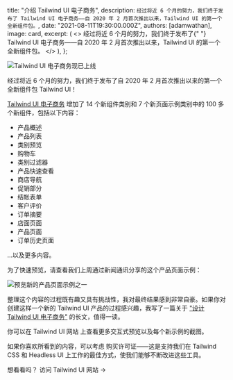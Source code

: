 
  title: "介绍 Tailwind UI 电子商务",
  description: `经过将近 6 个月的努力，我们终于发布了 Tailwind UI 电子商务——自 2020 年 2 月首次推出以来，Tailwind UI 的第一个全新组件包。`,
  date: "2021-08-11T19:30:00.000Z",
  authors: [adamwathan],
  image: card,
  excerpt: (
    <>
      经过将近 6 个月的努力，我们终于发布了{" "}
      <Link href="https://tailwindui.com/#product-ecommerce">Tailwind UI 电子商务</Link>——自 2020 年 2 月首次推出以来，Tailwind UI 的第一个全新组件包。
    </>
  ),
};

<Link href="https://tailwindui.com">
  <Image alt="Tailwind UI 电子商务现已上线" src={card} />
</Link>

经过将近 6 个月的努力，我们终于发布了自 2020 年 2 月首次推出以来的第一个全新组件包 <Link href="https://tailwindui.com">Tailwind UI</Link>！

[Tailwind UI 电子商务](https://tailwindui.com/#product-ecommerce) 增加了 14 个新组件类别和 7 个新页面示例类别中的 100 多个新组件，包括以下内容：

- 产品概述
- 产品列表
- 类别预览
- 购物车
- 类别过滤器
- 产品快速查看
- 商店导航
- 促销部分
- 结帐表单
- 客户评价
- 订单摘要
- 店面页面
- 产品页面
- 订单历史页面

...以及更多内容。

为了快速预览，请查看我们上周通过新闻通讯分享的这个产品页面示例：

<Link href="https://tailwindui.com/components/ecommerce/page-examples/product-pages">
  <Image alt="预览新的产品页面示例之一" src={productPagePreview} />
</Link>

整理这个内容的过程既有趣又具有挑战性，我对最终结果感到非常自豪。如果你对创建这样一个新的 Tailwind UI 产品的过程感兴趣，我写了一篇关于 ["设计 Tailwind UI 电子商务"](https://blog.tailwindcss.com/designing-tailwind-ui-ecommerce) 的长文，值得一读。

你可以在 <Link href="https://tailwindui.com/#product-ecommerce">Tailwind UI 网站</Link> 上查看更多交互式预览以及每个新示例的截图。

如果你喜欢所看到的内容，可以考虑 <Link href="https://tailwindui.com/pricing">购买许可证</Link>——这是支持我们在 Tailwind CSS 和 Headless UI 上工作的最佳方式，使我们能够不断改进这些工具。

想看看吗？ <Link href="https://tailwindui.com">访问 Tailwind UI 网站 →</Link>